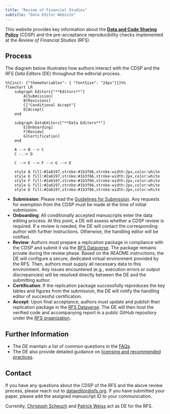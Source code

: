 ```yaml
---
title: "Review of Financial Studies"
subtitle: "Data Editor Website"
---
```


This website provides key information about the [**Data and Code Sharing Policy**](https://sfs.org/review-of-financial-studies/code-sharing-policy/) (CDSP) and the pre-acceptance reproducibility checks implemented at the *Review of Financial Studies* (RFS).

## Process

The diagram below illustrates how authors interact with the CDSP and the RFS *Data Editors* (DE) throughout the editorial process.

```mermaid
%%{init: {"themeVariables": { "fontSize": "24px"}}}%%
flowchart LR
    subgraph Editors["**Editors**"]
        A[Submission]
        B[Revisions]
        C["Conditional Accept"]
        D[Accept]
    end

    subgraph DataEditors["**Data Editors**"]
        E[Onboarding]
        F[Review]
        G[Certification]
    end

    A --> B --> C
    C -.-> D

    C --> E --> F --> G --> D

    style A fill:#2a6197,stroke:#1b3f66,stroke-width:2px,color:white
    style E fill:#2a6197,stroke:#1b3f66,stroke-width:2px,color:white
    style F fill:#2a6197,stroke:#1b3f66,stroke-width:2px,color:white
    style G fill:#2a6197,stroke:#1b3f66,stroke-width:2px,color:white
    style D fill:#2a6197,stroke:#1b3f66,stroke-width:2px,color:white
```

- **Submission**: Please read the [Guidelines for Submission](https://sfs.org/guidelines-for-submissions/). Any requests for exemption from the CDSP must be made at the time of initial submission.
- **Onboarding**: All conditionally accepted manuscripts enter the data editing process. At this point, a DE will assess whether a CDSP review is required. If a review is needed, the DE will contact the corresponding author with further instructions. Otherwise, the handling editor will be notified.
- **Review**:  Authors must prepare a replication package in compliance with the CDSP and submit it via the [RFS Dataverse](https://dataverse.harvard.edu/dataverse/rfs). The package remains private during the review phase. Based on the README instructions, the DE will configure a secure, dedicated virtual environment provided by the RFS. Then, authors must supply all necessary data to this environment. Any issues encountered (e.g., execution errors or output discrepancies) will be resolved directly between the DE and the submitting author. 
- **Certification**: If the replication package successfully reproduces the key tables and figures from the submission, the DE will notify the handling editor of successful certification.
- **Accept**: Upon final acceptance, authors must update and publish their replication package in the [RFS Dataverse](https://dataverse.harvard.edu/dataverse/rfs). The DE will then host the verified code and accompanying report in a public GitHub repository under the [RFS organization](https://github.com/review-of-financial-studies).

## Further Information

- The DE maintain a list of common questions in the [FAQs](faqs.qmd).
- The DE also provide detailed guidance on [licensing and recommended practices](license.qmd).

## Contact

If you have any questions about the CDSP of the RFS and the above review process, please reach out to <a href="mailto:dataeditor@sfs.org">dataeditor@sfs.org</a>. If you have submitted your paper, please add the assigned manuscript ID to your communication.

Currently, [Christoph Scheuch](https://www.linkedin.com/in/christophscheuch/) and [Patrick Weiss](https://sites.google.com/view/patrick-weiss) act as DE for the RFS.
